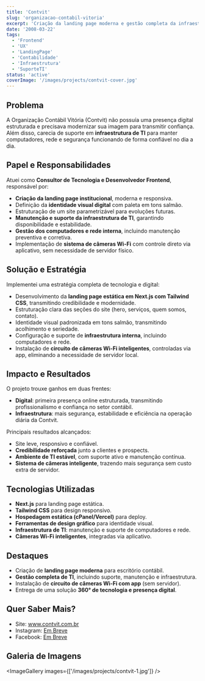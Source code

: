 ```yaml
---
title: 'Contvit'
slug: 'organizacao-contabil-vitoria'
excerpt: 'Criação da landing page moderna e gestão completa da infraestrutura de TI da Organização Contábil Vitória.'
date: '2008-03-22'
tags:
  - 'Frontend'
  - 'UX'
  - 'LandingPage'
  - 'Contabilidade'
  - 'Infraestrutura'
  - 'SuporteTI'
status: 'active'
coverImage: '/images/projects/contvit-cover.jpg'
---
```


## Problema

A Organização Contábil Vitória (Contvit) não possuía uma presença digital estruturada e precisava modernizar sua imagem para transmitir confiança.  
Além disso, carecia de suporte em **infraestrutura de TI** para manter computadores, rede e segurança funcionando de forma confiável no dia a dia.

## Papel e Responsabilidades

Atuei como **Consultor de Tecnologia e Desenvolvedor Frontend**, responsável por:

- **Criação da landing page institucional**, moderna e responsiva.
- Definição da **identidade visual digital** com paleta em tons salmão.
- Estruturação de um site parametrizável para evoluções futuras.
- **Manutenção e suporte da infraestrutura de TI**, garantindo disponibilidade e estabilidade.
- **Gestão dos computadores e rede interna**, incluindo manutenção preventiva e corretiva.
- Implementação de **sistema de câmeras Wi-Fi** com controle direto via aplicativo, sem necessidade de servidor físico.

## Solução e Estratégia

Implementei uma estratégia completa de tecnologia e digital:

- Desenvolvimento da **landing page estática em Next.js com Tailwind CSS**, transmitindo credibilidade e modernidade.
- Estruturação clara das seções do site (hero, serviços, quem somos, contato).
- Identidade visual padronizada em tons salmão, transmitindo acolhimento e seriedade.
- Configuração e suporte de **infraestrutura interna**, incluindo computadores e rede.
- Instalação de **circuito de câmeras Wi-Fi inteligentes**, controladas via app, eliminando a necessidade de servidor local.

## Impacto e Resultados

O projeto trouxe ganhos em duas frentes:

- **Digital**: primeira presença online estruturada, transmitindo profissionalismo e confiança no setor contábil.
- **Infraestrutura**: mais segurança, estabilidade e eficiência na operação diária da Contvit.

Principais resultados alcançados:

- Site leve, responsivo e confiável.
- **Credibilidade reforçada** junto a clientes e prospects.
- **Ambiente de TI estável**, com suporte ativo e manutenção contínua.
- **Sistema de câmeras inteligente**, trazendo mais segurança sem custo extra de servidor.

## Tecnologias Utilizadas

- **Next.js** para landing page estática.
- **Tailwind CSS** para design responsivo.
- **Hospedagem estática (cPanel/Vercel)** para deploy.
- **Ferramentas de design gráfico** para identidade visual.
- **Infraestrutura de TI**: manutenção e suporte de computadores e rede.
- **Câmeras Wi-Fi inteligentes**, integradas via aplicativo.

## Destaques

- Criação de **landing page moderna** para escritório contábil.
- **Gestão completa de TI**, incluindo suporte, manutenção e infraestrutura.
- Instalação de **circuito de câmeras Wi-Fi com app** (sem servidor).
- Entrega de uma solução **360° de tecnologia e presença digital**.

## Quer Saber Mais?

- Site: <a href="https://www.contvit.com.br/" target="_blank" rel="noopener noreferrer">www.contvit.com.br</a>
- Instagram: <a href="" target="_self" rel="noopener noreferrer">Em Breve</a>
- Facebook: <a href="" target="_self" rel="noopener noreferrer">Em Breve</a>

## Galeria de Imagens

<ImageGallery images={['/images/projects/contvit-1.jpg']} />
